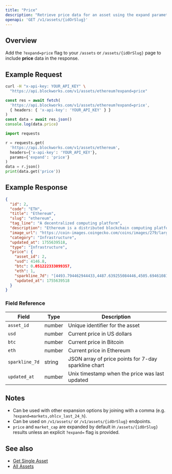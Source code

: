 ```yaml
---
title: "Price"
description: "Retrieve price data for an asset using the expand parameter"
openapi: 'GET /v1/assets/{idOrSlug}'
---
```


## Overview

Add the `?expand=price` flag to your `/assets` or `/assets/{idOrSlug}` page to include **price** data in the response.

## Example Request

<CodeGroup>

```bash cURL
curl -H "x-api-key: YOUR_API_KEY" \
  "https://api.blockworks.com/v1/assets/ethereum?expand=price"
```

```typescript TypeScript
const res = await fetch(
  'https://api.blockworks.com/v1/assets/ethereum?expand=price',
  { headers: { 'x-api-key': 'YOUR_API_KEY' } }
)
const data = await res.json()
console.log(data.price)
```

```python Python
import requests

r = requests.get(
  'https://api.blockworks.com/v1/assets/ethereum',
  headers={'x-api-key': 'YOUR_API_KEY'},
  params={'expand': 'price'}
)
data = r.json()
print(data.get('price'))
```

</CodeGroup>

## Example Response

```json
{
  "id": 2,
  "code": "ETH",
  "title": "Ethereum",
  "slug": "ethereum",
  "tag_line": "A decentralized computing platform",
  "description": "Ethereum is a distributed blockchain computing platform for smart contracts and decentralized applications. Its native token is ether (ETH), which primarily serves as a means of payment for transaction fees and as collateral for borrowing specific ERC-20 tokens within the decentralized finance (DeFi) sector.",
  "image_url": "https://coin-images.coingecko.com/coins/images/279/large/ethereum.png?1696501628",
  "category": "Infrastructure",
  "updated_at": 1755639518,
  "type": "Infrastructure",
  "price": {
    "asset_id": 2,
    "usd": 4146.8,
    "btc": 0.051222333099357,
    "eth": 1,
    "sparkline_7d": "[4493.794462944433,4487.639255084446,4505.694610818703,4604.049066142797,4574.332172804435,4579.092108876254,4595.036847181483,4624.898494749982,4578.337731576656,4625.2976551497495,4648.3438688086235,4670.179855945322,4631.7114926484,4623.41037336184,4623.616783940653,4623.254789521223,4694.268944934728,4696.938045984414,4684.721270150034,4683.623251895457,4680.0479544511445,4652.702548014471,4674.336708526263,4694.894752732049,4711.303701878438,4711.445568874727,4733.4958385929085,4726.21720586936,4720.388353595213,4764.059256437557,4750.841644372325,4719.705436820722,4734.149362748608,4751.830285691614,4754.3232084568335,4774.06245369926,4765.243982238181,4733.588865981959,4776.316297664901,4747.657409847551,4735.594547898719,4757.03933741415,4701.943973098388,4729.220382220643,4592.175299090563,4604.205008544473,4660.1923575367755,4619.56155580634,4535.7410152471375,4544.62362794876,4540.55294814122,4543.235489791913,4528.902923771731,4472.9478535800845,4536.993501403145,4560.320575406474,4574.87627387969,4607.899745385121,4628.958545789431,4637.082738713241,4629.040730344081,4631.789118155533,4652.2235757529015,4644.157729100208,4646.094310068154,4629.079711825859,4641.580383906921,4639.459910312292,4633.7424645708825,4554.8381709187515,4495.27457472361,4445.927670898998,4415.829282347378,4444.639360765793,4398.416327200253,4386.035919898839,4425.195987288076,4429.387512759475,4484.038379608297,4430.532465017841,4474.621447041862,4489.322103036408,4448.557665954041,4437.237650056369,4454.865585353516,4427.505655482169,4424.581230427647,4457.974429487894,4450.17090556177,4408.254855782439,4408.192105737334,4388.622203435841,4411.922207103838,4398.197957149771,4415.321720059268,4402.30918266725,4411.294936968012,4406.7748565725105,4414.239172906332,4421.106288010189,4432.431740524485,4418.157983574278,4427.9779936676905,4423.427841805725,4417.165406421642,4411.989814369911,4435.914439706703,4454.422209228155,4482.575648159058,4476.502884147134,4461.8791539730055,4470.949341242234,4530.340506274097,4540.224310952337,4560.55754343139,4554.757519948156,4540.418094755189,4537.111670910976,4554.0672683810435,4563.720883287974,4530.230439492318,4529.979455082307,4493.546452783142,4459.252520879271,4476.649368894867,4480.210282883734,4530.179357292165,4485.033789094146,4459.5882776334265,4401.33774918774,4342.449708890175,4320.143571558077,4341.63989960528,4309.278499635083,4253.453671625841,4268.799744597591,4254.842586503113,4294.937691080915,4266.53266038923,4277.686035026836,4343.308886687448,4302.506769313587,4334.550089566177,4346.036044031518,4325.489689418948,4368.541033339547,4372.344745518553,4355.791274883982,4338.808438274305,4356.157029331578,4344.315720750668,4317.2757573282315,4345.627728915809,4295.900339297719,4288.3505536264565,4220.472426904265,4227.445219814358,4234.761347893579,4239.598140095132,4234.140358684951,4258.534261160376,4283.655570161312,4287.017474947467,4306.89780229794,4306.138414662149,4292.479206363202,4200.741955570188,4192.074136734997,4147.946675037544]",
    "updated_at": 1755639518
  }
}
```

### Field Reference

| Field | Type | Description |
|---|---|---|
| `asset_id` | number | Unique identifier for the asset |
| `usd` | number | Current price in US dollars |
| `btc` | number | Current price in Bitcoin |
| `eth` | number | Current price in Ethereum |
| `sparkline_7d` | string | JSON array of price points for 7-day sparkline chart |
| `updated_at` | number | Unix timestamp when the price was last updated |

## Notes

- Can be used with other expansion options by joining with a comma (e.g. `?expand=markets,ohlcv_last_24_h`).
- Can be used on `/v1/assets/` or `/v1/assets/{idOrSlug}` endpoints.
- `price` and `market_cap` are expanded by default in `/assets/{idOrSlug}` results unless an explicit `?expand=` flag is provided.

## See also

- [Get Single Asset](/api-reference/assets/get-single)
- [All Assets](/api-reference/assets/list)
